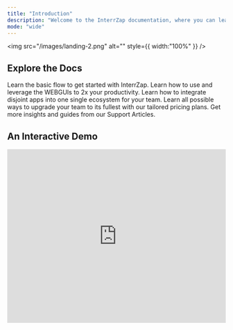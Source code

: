 ```yaml
---
title: "Introduction"
description: "Welcome to the InterrZap documentation, where you can learn everything about the Beyonder of the Internet. To get started, scroll down to learn step-by-step or use the navigation to learn what you require."
mode: "wide"
---
```


<img
  src="/images/landing-2.png"
  alt=""
  style={{ width:"100%" }}
/>

## Explore the Docs

<CardGroup cols="2">
  <Card title="Quick Start" icon="play" color="#444aaa" href="https://interrzap.mintlify.app/quickStart">
    Learn the basic flow to get started with InterrZap.
  </Card>
  <Card title="Environments" icon="desktop" color="#444aaa" href="https://interrzap.mintlify.app/WEBUIs">
    Learn how to use and leverage the WEBGUIs to 2x your productivity.
  </Card>
  <Card title="Integration" icon="shelves" color="#444aaa" href="https://interrzap.mintlify.app/integration">
    Learn how to integrate disjoint apps into one single ecosystem for your team.
  </Card>
  <Card title="Marketplace" icon="shop" color="#444aaa" href="https://interrzap.mintlify.app/Marketplaceprogram">
    Learn all possible ways to upgrade your team to its fullest with our tailored pricing plans.
  </Card>
  <Card title="Help Center" icon="message-question" href="https://interrzap.help.center/">
    Get more insights and guides from our Support Articles.
  </Card>
</CardGroup>

## An Interactive Demo

<iframe src="https://demo.arcade.software/UVTnSQZe72kPvhXCWaZx?embed&embed_mobile=tab&embed_desktop=inline&show_copy_link=true" title="InterrZap Demo" frameBorder="0" loading="lazy" allowFullScreen allow="clipboard-write" height="400px" width="100%" style={{ background: "transparent" }}></iframe>